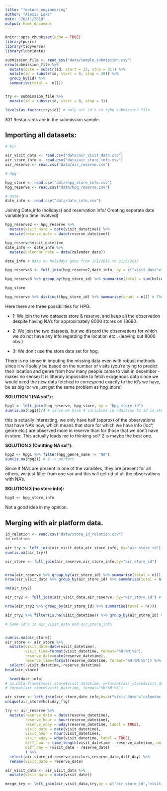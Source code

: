 ```yaml
---
title: "feature_engineering"
author: "Alexis Laks"
date: "26/11/2018"
output: html_document
---
```


```r
knitr::opts_chunk$set(echo = TRUE)
library(purrr)
library(tidyverse)
library(lubridate)
```

```r
submission_file <- read_csv("data/sample_submission.csv")
nrow(submission_file %>% 
  mutate(date = substr(id, start = 22, stop = 31)) %>% 
  mutate(id = substr(id, start = 0, stop = 20)) %>% 
  group_by(id) %>% 
  summarise(total =  n()))


try <- submission_file %>% 
  mutate(id = substr(id, start = 0, stop = 3)) 

levels(as.factor(try$id)) # only air id's in tghe submission file.
```

821 Restaurants are in the submission sample. 

## Importing all datasets:

```r
# Air

air_visit_data <- read.csv("data/air_visit_data.csv")
air_store_info <- read.csv("data/air_store_info.csv")
air_reserve <- read.csv("data/air_reserve.csv")

# Hpg 

hpg_store <- read.csv("data/hpg_store_info.csv")
hpg_reserve <- read.csv("data/hpg_reserve.csv")

# Date
date_info <- read.csv("data/date_info.csv")
```

Joining Date_info (holidays) and reservation info/ Creating seperate date variable(no time involved)

```r
hpg_reserve2 <- hpg_reserve %>%
  mutate(visit_date = date(visit_datetime)) %>%
  mutate(reserve_date = date(reserve_datetime)) 

hpg_reserve$visit_datetime
date_info <- date_info %>%
  mutate(calendar_date = date(calendar_date))

date_info # Data on holidays goes from 1/1/2016 to 31/5/2017

hpg_reserve3 <- full_join(hpg_reserve2,date_info, by = c("visit_date"="calendar_date"))

hpg_reserve3 %>% group_by(hpg_store_id) %>% summarise(total = sum(holiday_flg)) # just a verification, seems good. 
```

```r
hpg_store

hpg_reserve %>% distinct(hpg_store_id) %>% summarise(count = n()) # There are 13325 different restaurants in the hpg reserve data set, and we only have 4690 restaurants in hpg_store
```

Here there are three possibilities for HPG. 

- 1: We join the two datasets store & reserve, and keep all the observation despite having NA's for approximately 8000 stores on 13690.

- 2: We join the two datasets, but we discard the observations for which we do not have any info regarding the location etc.. (leaving out 8000 obs.)

- 3: We don't use the store data set for hpg. 

There is no sense in imputing the missing data even with robust methods since it will solely be based on the number of visits (you're tying to predict their location and genre from how many people came to visit in december - makes no sense)
It is litteraly impossible to fetch exogenous data since we would need the new data fetched to correspond exactly to the id's we have, be as big (or we just get the same problem as hpg_store) 


**SOLUTION 1 (NA sol°) :**
```r
hpg1 <- left_join(hpg_reserve, hpg_store, by = "hpg_store_id")
sum(is.na(hpg1))/4 # since we have 4 variables in addition to id in store
```

 this is actually interesting, we only have half (approx) of the observations that have NA's now, which means that store for which we have info (loc°, genre etc.) are observed more in reserve than for those that we don't have in store. This actually leads me to thinking sol° 2 is maybe the best one.

**SOLUTION 2 (Omitting NA sol°):**
```r
hpg2 <- hpg1 %>% filter(hpg_genre_name != "NA") 
sum(is.na(hpg2)) # 0 -> perfect
``` 

Since if NA's are present in one of the varaibles, they are present for all others, we just filter from one var and this will get rid of all the observations with NA's.

**SOLUTION 3 (no store info):**
```r
hpg3 <- hpg_store_info
```

Not a good idea in my opinion.

## Merging with air platform data. 

```r
id_relation <- read.csv("data/store_id_relation.csv")
id_relation
```

```r
air_try <- left_join(air_visit_data,air_store_info, by="air_store_id")
sum(is.na(air_try))

air_store <- full_join(air_reserve,air_store_info,by="air_store_id")


nrow(air_reserve %>% group_by(air_store_id) %>% summarise(total = n()))
nrow(air_visit_data %>% group_by(air_store_id) %>% summarise(total = n()))

rm(air_try2)

air_try2 <- full_join(air_visit_data,air_reserve, by="air_store_id") # I'm merging w

nrow(air_try2 %>% group_by(air_store_id) %>% summarise(total = n()))

air_try2 %>% filter(is.na(visit_datetime)) %>% group_by(air_store_id) %>% summarise(total = n())

# Same id's in air_visit_data and air_store_info


sum(is.na(air_store))
air_store <- air_store %>% 
  mutate(visit_date=date(visit_datetime),
         visit_time=format(visit_datetime, format="%H:%M:%S"),
         reserve_date=date(reserve_datetime),
         reserve_time=format(reserve_datetime, format="%H:%M:%S")) %>%
  select(-visit_datetime,-reserve_datetime)
head(air_store)

  head(date_info)
# as.data.frame(x=air_store$visit_datetime, y=format(air_store$visit_datetime, format="%H:%M:%S"))
# format(air_store$visit_datetime, format="%H:%M:%S")

air_store <- left_join(air_store,date_info,by=c("visit_date"="calendar_date"))
unique(air_store$holiday_flg)
```

```r
try <- air_reserve %>%
  mutate(reserve_date = date(reserve_datetime),
         reserve_hour = hour(reserve_datetime),
         reserve_wday = wday(reserve_datetime, label = TRUE),
         visit_date = date(visit_datetime),
         visit_hour = hour(visit_datetime),
         visit_wday = wday(visit_datetime, label = TRUE),
         diff_hour = time_length(visit_datetime - reserve_datetime, unit = "hour"),
         diff_day = (visit_date - reserve_date)
         ) %>% 
  select(air_store_id,reserve_visitors,reserve_date,diff_day) %>% 
  rename(visit_date = reserve_date)

air_visit_data <- air_visit_data %>%
  mutate(visit_date = date(visit_date))

merge_try <- left_join(air_visit_data,try,by = c("air_store_id","visit_date"))
```

